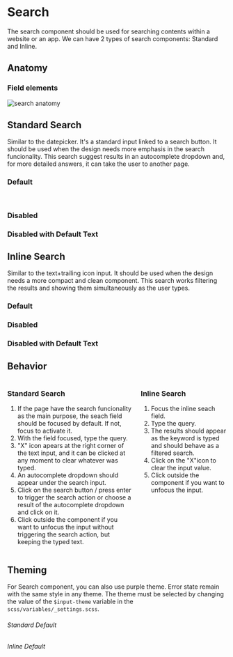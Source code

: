 

<Meta title="Components/Search" component={StandardSearch} />

<div class="docs-title">
  <div>
    <h1 class="docs-title__text">Search</h1>
  </div>
</div>

<div class="docs-content">

The search component should be used for searching contents within a website or an app. We can have 2 types
of search components: Standard and Inline.

## Anatomy

### Field elements
![search anatomy](docs/search/anatomy-search.png)


## Standard Search

Similar to the datepicker. It's a standard input linked to a search button. It should be used when the design needs more
emphasis in the search funcionality. This search suggest results in an autocomplete dropdown and, for more detailed answers,
it can take the user to another page.

<Preview>
  <Story name="Standard Search">
    <Fragment>
        <h3>Default</h3>
       <StandardSearch />
        <br />
        <h3> Disabled</h3>
        <StandardSearch disabled/>
        <h3>Disabled with Default Text</h3>
        <StandardSearch defaultValue="lala" disabled/>
    </Fragment>
  </Story>
</Preview>

## Inline Search

Similar to the text+trailing icon input. It should be used when the design needs a more compact and clean
component. This search works filtering the results and showing them simultaneously as the user types.

<Preview>
  <Story name="Inline Search">
    <Fragment>
        <h3>Default</h3>
        <InlineSearch />
        <h3>Disabled</h3>
        <InlineSearch disabled />
        <h3>Disabled with Default Text</h3>
        <InlineSearch defaultValue="lele" disabled />
    </Fragment>
  </Story>
</Preview>

## Behavior
<div class="columns">
  <div class="column">
    <h3>Standard Search</h3>
    <ol>
      <li>If the page have the search funcionality as the main purpose, the seach field should be focused by default. If not, focus to activate it. </li>
      <li>With the field focused, type the query.</li>
      <li>"X" icon apears at the right corner of the text input, and it can be clicked at any moment to clear whatever was typed.</li>
      <li>An autocomplete dropdown should appear under the search input.</li>
      <li>Click on the search button / press enter to trigger the search action or choose a result of the autocomplete dropdown and click on it.</li>
      <li>Click outside the component if you want to unfocus the input without triggering the search action, but keeping the typed text. </li>
    </ol>
  </div>
  <div class="column">
    <h3>Inline Search</h3>
    <ol>
      <li>Focus the inline seach field.</li>
      <li>Type the query.</li>
      <li>The results should appear as the keyword is typed and should behave as a filtered search.</li>
      <li>Click on the "X"icon to clear the input value.</li>
      <li>Click outside the component if you want to unfocus the input.</li>
    </ol>
  </div>
</div>

## Theming

For Search component, you can also use purple theme. Error state remain with the same style in any theme.
The theme must be selected by changing the value of the `$input-theme` variable in the `scss/variables/_settings.scss`.
<Preview>
  <Story name="Styles">
  <Fragment>
      <h6>Standard Default</h6>
      <StandardSearch className="search--stories-force-purple lab-input--stories-force-purple" />
      <h6>Inline Default</h6>
      <InlineSearch className="search--inline--stories-force-purple lab-input--stories-force-purple" />
  </Fragment>
  </Story>
</Preview>

</div>
